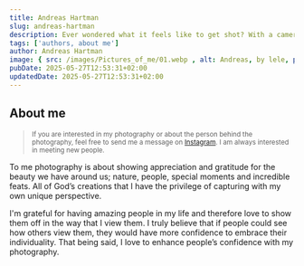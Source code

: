 ```yaml
---
title: Andreas Hartman
slug: andreas-hartman
description: Ever wondered what it feels like to get shot? With a camera, of course.
tags: ['authors, about me']
author: Andreas Hartman
image: { src: /images/Pictures_of_me/01.webp , alt: Andreas, by lele, positionx: 65%, positiony: 40% }
pubDate: 2025-05-27T12:53:31+02:00
updatedDate: 2025-05-27T12:53:31+02:00
---
```

## About me

> <small>If you are interested in my photography or about the person behind the photography, feel free to send me a message on [Instagram](https://www.instagram.com/andreashartman/). I am always interested in meeting new people.</small>

To me photography is about showing appreciation and gratitude for the beauty we have around us; nature, people, special moments and incredible feats. All of God’s creations that I have the privilege of capturing with my own unique perspective.

I'm grateful for having amazing people in my life and therefore love to show them off in the way that I view them. I truly believe that if people could see how others view them, they would have more confidence to embrace their individuality. That being said, I love to enhance people’s confidence with my photography.
